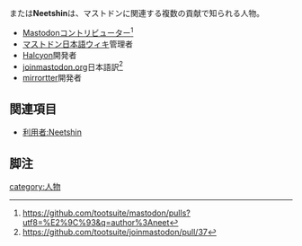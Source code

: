{{Infobox person
| Name          = <ruby>新都心<rt>にいとしん</rt></ruby>
| Image         = [[ファイル:Neetshin-2017-12.jpeg|300px|Neetshin]]
| Color         = #8BC34A
| Instance      = [[Mastodon.social]], [[Mastodon.cloud]]
| Link          = https://mastodon.social/@neet <br /> https://knzk.me/@neet <br /> https://mastodon.cloud/@neet
}}'''{{ruby|新都心|にいとしん}}'''または'''Neetshin'''は、マストドンに関連する複数の貢献で知られる人物。

* [[Mastodon]]コントリビューター<ref>https://github.com/tootsuite/mastodon/pulls?utf8=%E2%9C%93&q=author%3Aneet</ref>
* [[マストドン日本語ウィキ]]管理者
* [[Halcyon]]開発者
* [[joinmastodon.org]]日本語訳<ref>https://github.com/tootsuite/joinmastodon/pull/37</ref>
* [[mirrortter]]開発者

==関連項目==
* [[利用者:Neetshin]]

==脚注==
<references />

{{DEFAULTSORT:にいとしん}}
[[category:人物]]